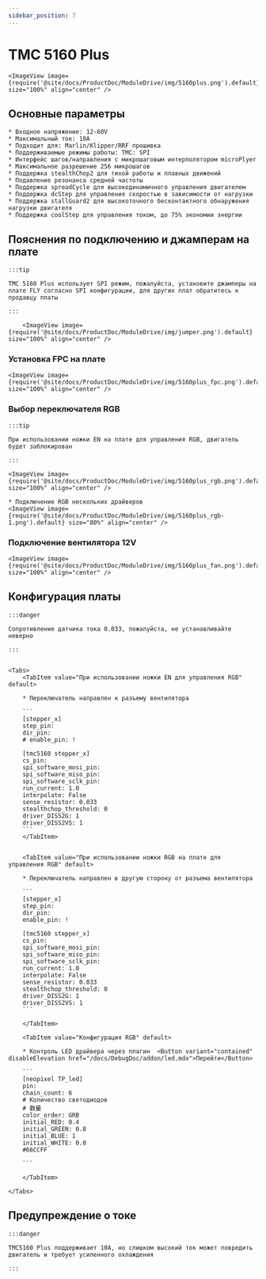 ```yaml
---
sidebar_position: 7
---
```










# TMC 5160 Plus

    <ImageView image={require('@site/docs/ProductDoc/ModuleDrive/img/5160plus.png').default} size="100%" align="center" />

## Основные параметры

    * Входное напряжение: 12-60V
    * Максимальный ток: 10A
    * Подходит для: Marlin/Klipper/RRF прошивка
    * Поддерживаемые режимы работы: TMC: SPI
    * Интерфейс шагов/направления с микрошаговым интерполятором microPlyer
    * Максимальное разрешение 256 микрошагов
    * Поддержка stealthChop2 для тихой работы и плавных движений
    * Подавление резонанса средней частоты
    * Поддержка spreadCycle для высокодинамичного управления двигателем
    * Поддержка dcStep для управления скоростью в зависимости от нагрузки
    * Поддержка stallGuard2 для высокоточного бесконтактного обнаружения нагрузки двигателя
    * Поддержка coolStep для управления током, до 75% экономии энергии

## Пояснения по подключению и джамперам на плате

    :::tip

    TMC 5160 Plus использует SPI режим, пожалуйста, установите джамперы на плате FLY согласно SPI конфигурации, для других плат обратитесь к продавцу платы

    :::

        <ImageView image={require('@site/docs/ProductDoc/ModuleDrive/img/jumper.png').default} size="100%" align="center" />

### Установка FPC на плате

    <ImageView image={require('@site/docs/ProductDoc/ModuleDrive/img/5160plus_fpc.png').default} size="100%" align="center" />

### Выбор переключателя RGB

    :::tip

    При использовании ножки EN на плате для управления RGB, двигатель будет заблокирован

    :::

    <ImageView image={require('@site/docs/ProductDoc/ModuleDrive/img/5160plus_rgb.png').default} size="100%" align="center" />
    
    * Подключение RGB нескольких драйверов
    <ImageView image={require('@site/docs/ProductDoc/ModuleDrive/img/5160plus_rgb-1.png').default} size="80%" align="center" />


### Подключение вентилятора 12V

    <ImageView image={require('@site/docs/ProductDoc/ModuleDrive/img/5160plus_fan.png').default} size="100%" align="center" />

## Конфигурация платы

    :::danger

    Сопротивление датчика тока 0.033, пожалуйста, не устанавливайте неверно

    :::


    <Tabs>
        <TabItem value="При использовании ножки EN для управления RGB" default>
        
        * Переключатель направлен к разъему вентилятора

        ```
        [stepper_x]
        step_pin: 
        dir_pin: 
        # enable_pin: !

        [tmc5160 stepper_x]
        cs_pin: 
        spi_software_mosi_pin: 
        spi_software_miso_pin: 
        spi_software_sclk_pin: 
        run_current: 1.0
        interpolate: False
        sense_resistor: 0.033
        stealthchop_threshold: 0
        driver_DISS2G: 1
        driver_DISS2VS: 1
        ```
        </TabItem>


        <TabItem value="При использовании ножки RGB на плате для управления RGB" default>
        
        * Переключатель направлен в другую сторону от разъема вентилятора

        ```
        [stepper_x]
        step_pin: 
        dir_pin: 
        enable_pin: !
        
        [tmc5160 stepper_x]
        cs_pin: 
        spi_software_mosi_pin: 
        spi_software_miso_pin: 
        spi_software_sclk_pin: 
        run_current: 1.0
        interpolate: False
        sense_resistor: 0.033
        stealthchop_threshold: 0
        driver_DISS2G: 1
        driver_DISS2VS: 1
        ```  

        </TabItem>

        <TabItem value="Конфигурация RGB" default>

        * Контроль LED драйвера через плагин  <Button variant="contained" disableElevation href="/docs/DebugDoc/addon/led.mdx">Перейти</Button>

        ```
        [neopixel TP_led]
        pin: 
        chain_count: 6
        # Количество светодиодов
        # 数量
        color_order: GRB
        initial_RED: 0.4    
        initial_GREEN: 0.8
        initial_BLUE: 1
        initial_WHITE: 0.0
        #66CCFF 

        ```  

        </TabItem>

    </Tabs>

## Предупреждение о токе

    :::danger

    TMC5160 Plus поддерживает 10A, но слишком высокий ток может повредить двигатель и требует усиленного охлаждения

    :::

